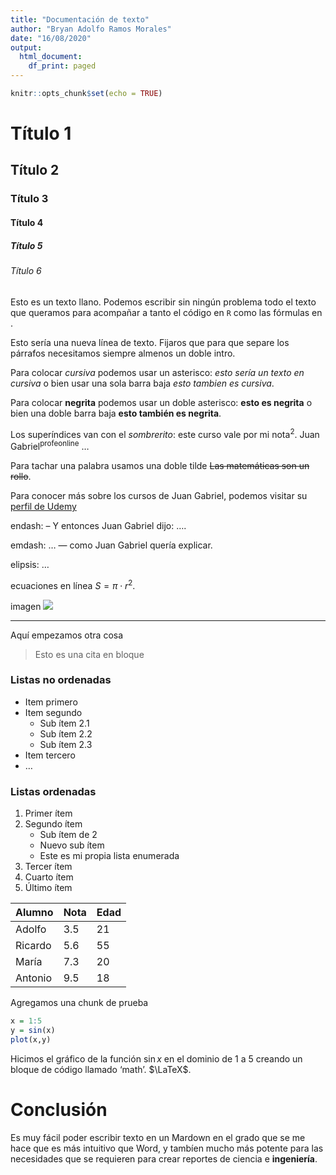 ```yaml
---
title: "Documentación de texto"
author: "Bryan Adolfo Ramos Morales"
date: "16/08/2020"
output:
  html_document:
    df_print: paged
---
```


```r
knitr::opts_chunk$set(echo = TRUE)
```

# Título 1

## Título 2

### Título 3

#### Título 4

##### Título 5

###### Título 6

Esto es un texto llano. Podemos escribir sin ningún problema todo el texto que queramos para acompañar a tanto el código en `R` como las fórmulas en \LaTeX. 

Esto sería una nueva línea de texto. Fijaros que para que separe los párrafos necesitamos siempre almenos un doble intro.

Para colocar *cursiva* podemos usar un asterisco: *esto sería un texto en cursiva* o bien usar una sola barra baja _esto tambien es cursiva_.

Para colocar **negrita** podemos usar un doble asterisco: **esto es negrita** o bien una doble barra baja __esto también es negrita__.

Los superíndices van con el *sombrerito*: este curso vale por mi nota^2^. Juan Gabriel^profeonline^ ... 

Para tachar una palabra usamos una doble tilde ~~Las matemáticas son un rollo~~.

Para conocer más sobre los cursos de Juan Gabriel, podemos visitar su [perfil de Udemy](https://udemy.com/u/juangabriel2)

endash: -- Y entonces Juan Gabriel dijo: ....

emdash: ... --- como Juan Gabriel quería explicar.

elipsis: ... 

ecuaciones en línea $S = \pi\cdot r^2$.

imagen ![](../../teoria/Imgs/logo.png)

*** 

Aquí empezamos otra cosa

> Esto es una cita en bloque

### Listas no ordenadas

* Item primero
* Item segundo 
    + Sub ítem 2.1
    + Sub ítem 2.2
    + Sub ítem 2.3
* Item tercero
* ...

### Listas ordenadas

1. Primer ítem
2. Segundo ítem
    + Sub ítem de 2
    + Nuevo sub ítem
    + Este es mi propia lista enumerada
3. Tercer ítem
1. Cuarto ítem
1. Último ítem


Alumno        |   Nota    |  Edad
--------------|-----------|--------
Adolfo        |  3.5      | 21
Ricardo       |  5.6      | 55
María         |  7.3      | 20
Antonio       |  9.5      | 18

Agregamos una chunk de prueba

```r
x = 1:5
y = sin(x)
plot(x,y)
```

Hicimos el gráfico de la función $\sin{x}$ en el dominio de 1 a 5 creando un bloque de código llamado 'math'. $\LaTeX$.

# Conclusión

Es muy fácil poder escribir texto en un Mardown en el grado que se me hace que es más intuitivo que Word, y tambíen mucho más potente para las necesidades que se requieren para crear reportes de ciencia e **ingeniería**.
